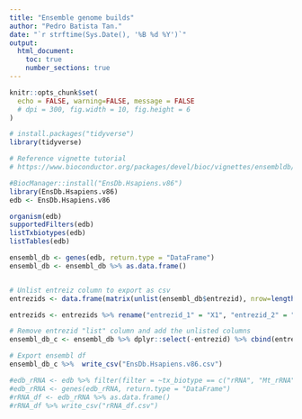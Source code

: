 ---
title: "Ensemble genome builds"
author: "Pedro Batista Tan."
date: "`r strftime(Sys.Date(), '%B %d %Y')`"
output: 
  html_document:
    toc: true
    number_sections: true
---

```{r setup, include=FALSE}
knitr::opts_chunk$set(
  echo = FALSE, warning=FALSE, message = FALSE
  # dpi = 300, fig.width = 10, fig.height = 6
)

# install.packages("tidyverse")
library(tidyverse)
```

```{r}
# Reference vignette tutorial
# https://www.bioconductor.org/packages/devel/bioc/vignettes/ensembldb/inst/doc/ensembldb.html

#BiocManager::install("EnsDb.Hsapiens.v86")
library(EnsDb.Hsapiens.v86)
edb <- EnsDb.Hsapiens.v86

organism(edb)
supportedFilters(edb)
listTxbiotypes(edb)
listTables(edb)
```
```{r}
ensembl_db <- genes(edb, return.type = "DataFrame")
ensembl_db <- ensembl_db %>% as.data.frame()


# Unlist entreiz column to export as csv
entrezids <- data.frame(matrix(unlist(ensembl_db$entrezid), nrow=length(ensembl_db$entrezid), byrow=TRUE))

entrezids <- entrezids %>% rename("entrezid_1" = "X1", "entrezid_2" = "X2")

# Remove entrezid "list" column and add the unlisted columns
ensembl_db_c <- ensembl_db %>% dplyr::select(-entrezid) %>% cbind(entrezids)

# Export ensembl df
ensembl_db_c %>%  write_csv("EnsDb.Hsapiens.v86.csv")

#edb_rRNA <- edb %>% filter(filter = ~tx_biotype == c("rRNA", "Mt_rRNA"))
#edb_rRNA <- genes(edb_rRNA, return.type = "DataFrame")
#rRNA_df <- edb_rRNA %>% as.data.frame()
#rRNA_df %>% write_csv("rRNA_df.csv")
```